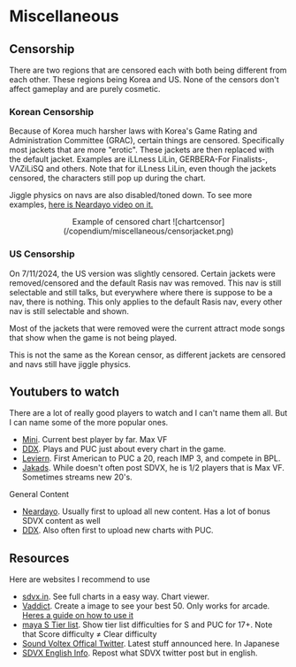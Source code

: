# Miscellaneous

## Censorship
There are two regions that are censored each with both being different from each
other. These regions being Korea and US. None of the censors don't affect
gameplay and are purely cosmetic.

### Korean Censorship
Because of Korea much harsher laws with Korea's Game Rating and Administration
Committee (GRAC), certain things are censored. Specifically most jackets that
are more "erotic". These jackets are then replaced with the default jacket.
Examples are iLLness LiLin, GERBERA-For Finalists-, VΛZiLiSQ and others. Note
that for iLLness LiLin, even though the jackets censored, the characters still
pop up during the chart.

Jiggle physics on navs are also disabled/toned down. To see more examples, [here is Neardayo video on it.](https://www.youtube.com/watch?v=Qb60uBDiKsU)

<center>
Example of censored chart
![chartcensor](/copendium/miscellaneous/censorjacket.png)
</center>

### US Censorship
On 7/11/2024, the US version was slightly censored. Certain jackets were
removed/censored and the default Rasis nav was removed. This nav is still
selectable and still talks, but everywhere where there is suppose to be a nav,
there is nothing. This only applies to the default Rasis nav, every other nav is
still selectable and shown.

Most of the jackets that were removed were the current attract mode songs that
show when the game is not being played. 

This is not the same as the Korean censor, as different jackets are censored and
navs still have jiggle physics.

## Youtubers to watch
There are a lot of really good players to watch and I can't name them all. But I can name some of the more popular ones.

- [Mini](https://www.youtube.com/@minisdvx7740). Current best player by far. Max VF
- [DDX](https://www.youtube.com/@DDX). Plays and PUC just about every chart in the game.
- [Leviern](https://www.youtube.com/channel/UCJTia5N5iJPEfaEUTcnErxw). First American to PUC a 20, reach IMP 3, and compete in BPL. 
- [Jakads](https://www.youtube.com/@Jakads_realkk). While doesn't often post SDVX, he is 1/2 players that is Max VF. Sometimes streams new 20's.

General Content
- [Neardayo](https://www.youtube.com/@Neardayo). Usually first to upload all new content. Has a lot of bonus SDVX content as well
- [DDX](https://www.youtube.com/@DDX). Also often first to upload new charts with PUC. 

## Resources
Here are websites I recommend to use

- [sdvx.in](https://sdvx.in/). See full charts in a easy way. Chart viewer.
- [Vaddict](https://vaddict.b35.jp/). Create a image to see your best 50. Only works for arcade. [Heres a guide on how to use it](https://voltexes.com/how-to-use-vaddict/)
- [maya S Tier list](https://sdvx.maya2silence.com/table). Show tier list difficulties for S and PUC for 17+. Note that Score difficulty ≠ Clear difficulty
- [Sound Voltex Offical Twitter](https://x.com/SOUNDVOLTEX573). Latest stuff announced here. In Japanese
- [SDVX English Info](https://x.com/sdvx_english). Repost what SDVX twitter post but in english.


